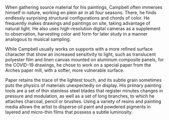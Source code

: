 When gathering source material for his paintings, Campbell often immerses himself in nature, working en plein air in all four seasons. There, he finds endlessly surprising structural configurations and chords of color. He frequently makes drawings and paintings on site, taking advantage of natural light. He also uses high-resolution digital cameras as a supplement to observation, harvesting color and form for later study in a manner analogous to musical sampling.

While Campbell usually works on supports with a more refined surface character that show an increased sensitivity to light, such as translucent polyester film and linen canvas mounted on aluminum composite panels, for the COVID-19 drawings, he chose to work on a special paper from the Arches paper mill, with a softer, more vulnerable surface.

Paper retains the trace of the lightest touch, and its subtle grain sometimes puts the physics of materials unexpectedly on display. His primary painting tools are a set of thin stainless steel blades that register minutes changes in pressure and modulation, as well as a set of long branches, to which he attaches charcoal, pencil or brushes. Using a variety of resins and painting media allows the artist to disperse oil paint and powdered pigments in layered and micro-thin films that possess a subtle luminosity.
